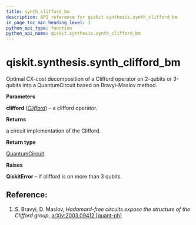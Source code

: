 ```yaml
---
title: synth_clifford_bm
description: API reference for qiskit.synthesis.synth_clifford_bm
in_page_toc_min_heading_level: 1
python_api_type: function
python_api_name: qiskit.synthesis.synth_clifford_bm
---
```


<span id="qiskit-synthesis-synth-clifford-bm" />

# qiskit.synthesis.synth\_clifford\_bm

<Function id="qiskit.synthesis.synth_clifford_bm" github="https://github.com/qiskit/qiskit/tree/stable/0.24/qiskit/synthesis/clifford/clifford_decompose_bm.py" signature="synth_clifford_bm(clifford)">
  Optimal CX-cost decomposition of a Clifford operator on 2-qubits or 3-qubits into a QuantumCircuit based on Bravyi-Maslov method.

  **Parameters**

  **clifford** ([*Clifford*](qiskit.quantum_info.Clifford "qiskit.quantum_info.Clifford")) – a clifford operator.

  **Returns**

  a circuit implementation of the Clifford.

  **Return type**

  [QuantumCircuit](qiskit.circuit.QuantumCircuit "qiskit.circuit.QuantumCircuit")

  **Raises**

  **QiskitError** – if clifford is on more than 3 qubits.

  ## Reference:

  1.  S. Bravyi, D. Maslov, *Hadamard-free circuits expose the structure of the Clifford group*, [arXiv:2003.09412 \[quant-ph\]](https://arxiv.org/abs/2003.09412)
</Function>

